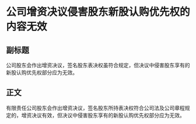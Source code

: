 # 公司增资决议侵害股东新股认购优先权的内容无效
## 副标题
公司股东会作出增资决议，签名股东表决权虽符合规定，但决议中侵害股东享有的新股认购优先权部分应为无效。
## 正文
有限责任公司股东会作出增资决议，签名股东所持表决权符合公司法及公司章程规定的，增资决议有效，但决议中侵害股东享有的新股认购优先权部分应为无效。